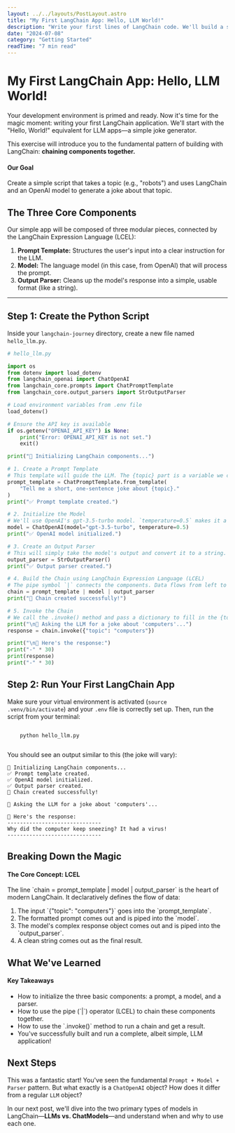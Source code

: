 ```yaml
---
layout: ../../layouts/PostLayout.astro
title: "My First LangChain App: Hello, LLM World!"
description: "Write your first lines of LangChain code. We'll build a simple application that takes a topic and asks an LLM to tell a joke about it, introducing the core concepts of Chains and LCEL."
date: "2024-07-08"
category: "Getting Started"
readTime: "7 min read"
---
```



# My First LangChain App: Hello, LLM World!

Your development environment is primed and ready. Now it's time for the magic moment: writing your first LangChain application. We'll start with the "Hello, World!" equivalent for LLM apps—a simple joke generator.

This exercise will introduce you to the fundamental pattern of building with LangChain: **chaining components together.**

<div class="alert-info">
  <div class="flex items-start">
    <Zap class="w-5 h-5 text-blue-600 dark:text-blue-400 mt-0.5 mr-3 flex-shrink-0" />
    <div>
      <h4 class="font-semibold text-blue-900 dark:text-blue-100 mb-1">Our Goal</h4>
      <p class="text-blue-800 dark:text-blue-200 text-sm">
        Create a simple script that takes a topic (e.g., "robots") and uses LangChain and an OpenAI model to generate a joke about that topic.
      </p>
    </div>
  </div>
</div>

## The Three Core Components

Our simple app will be composed of three modular pieces, connected by the LangChain Expression Language (LCEL):

1.  **Prompt Template:** Structures the user's input into a clear instruction for the LLM.
2.  **Model:** The language model (in this case, from OpenAI) that will process the prompt.
3.  **Output Parser:** Cleans up the model's response into a simple, usable format (like a string).

---

## Step 1: Create the Python Script

Inside your `langchain-journey` directory, create a new file named `hello_llm.py`.

```python
# hello_llm.py

import os
from dotenv import load_dotenv
from langchain_openai import ChatOpenAI
from langchain_core.prompts import ChatPromptTemplate
from langchain_core.output_parsers import StrOutputParser

# Load environment variables from .env file
load_dotenv()

# Ensure the API key is available
if os.getenv("OPENAI_API_KEY") is None:
    print("Error: OPENAI_API_KEY is not set.")
    exit()

print("🚀 Initializing LangChain components...")

# 1. Create a Prompt Template
# This template will guide the LLM. The {topic} part is a variable we can fill in later.
prompt_template = ChatPromptTemplate.from_template(
    "Tell me a short, one-sentence joke about {topic}."
)
print("✅ Prompt template created.")

# 2. Initialize the Model
# We'll use OpenAI's gpt-3.5-turbo model. `temperature=0.5` makes it a bit creative.
model = ChatOpenAI(model="gpt-3.5-turbo", temperature=0.5)
print("✅ OpenAI model initialized.")

# 3. Create an Output Parser
# This will simply take the model's output and convert it to a string.
output_parser = StrOutputParser()
print("✅ Output parser created.")

# 4. Build the Chain using LangChain Expression Language (LCEL)
# The pipe symbol `|` connects the components. Data flows from left to right.
chain = prompt_template | model | output_parser
print("🔗 Chain created successfully!")

# 5. Invoke the Chain
# We call the .invoke() method and pass a dictionary to fill in the {topic} variable.
print("\n🤖 Asking the LLM for a joke about 'computers'...")
response = chain.invoke({"topic": "computers"})

print("\n🎉 Here's the response:")
print("-" * 30)
print(response)
print("-" * 30)

```

## Step 2: Run Your First LangChain App

Make sure your virtual environment is activated (`source .venv/bin/activate`) and your `.env` file is correctly set up. Then, run the script from your terminal:

<div class="flex items-start bg-gray-50 dark:bg-gray-800 p-4 rounded-lg my-4">
  <PlayCircle class="w-5 h-5 text-green-600 dark:text-green-400 mt-0.5 mr-3 flex-shrink-0" />
  <code class="text-sm text-gray-800 dark:text-gray-200">
    python hello_llm.py
  </code>
</div>

You should see an output similar to this (the joke will vary):

```text
🚀 Initializing LangChain components...
✅ Prompt template created.
✅ OpenAI model initialized.
✅ Output parser created.
🔗 Chain created successfully!

🤖 Asking the LLM for a joke about 'computers'...

🎉 Here's the response:
------------------------------
Why did the computer keep sneezing? It had a virus!
------------------------------
```

## Breaking Down the Magic

<div class="alert-info">
  <div class="flex items-start">
    <Lightbulb class="w-5 h-5 text-blue-600 dark:text-blue-400 mt-0.5 mr-3 flex-shrink-0" />
    <div>
      <h4 class="font-semibold text-blue-900 dark:text-blue-100 mb-1">The Core Concept: LCEL</h4>
      <p class="text-blue-800 dark:text-blue-200 text-sm">
        The line `chain = prompt_template | model | output_parser` is the heart of modern LangChain. It declaratively defines the flow of data:
      </p>
      <ol class="text-blue-800 dark:text-blue-200 text-sm list-decimal pl-5 mt-2">
        <li>The input `{"topic": "computers"}` goes into the `prompt_template`.</li>
        <li>The formatted prompt comes out and is piped into the `model`.</li>
        <li>The model's complex response object comes out and is piped into the `output_parser`.</li>
        <li>A clean string comes out as the final result.</li>
      </ol>
    </div>
  </div>
</div>

## What We've Learned

<div class="alert-success">
  <div class="flex items-start">
    <CheckCircle class="w-5 h-5 text-green-600 dark:text-green-400 mt-0.5 mr-3 flex-shrink-0" />
    <div>
      <h4 class="font-semibold text-green-900 dark:text-green-100 mb-1">Key Takeaways</h4>
      <ul class="text-green-800 dark:text-green-200 text-sm space-y-1 list-disc pl-5">
        <li>How to initialize the three basic components: a prompt, a model, and a parser.</li>
        <li>How to use the pipe (`|`) operator (LCEL) to chain these components together.</li>
        <li>How to use the `.invoke()` method to run a chain and get a result.</li>
        <li>You've successfully built and run a complete, albeit simple, LLM application!</li>
      </ul>
    </div>
  </div>
</div>

## Next Steps

This was a fantastic start! You've seen the fundamental `Prompt + Model + Parser` pattern. But what exactly is a `ChatOpenAI` object? How does it differ from a regular `LLM` object?

In our next post, we'll dive into the two primary types of models in LangChain—**LLMs vs. ChatModels**—and understand when and why to use each one.